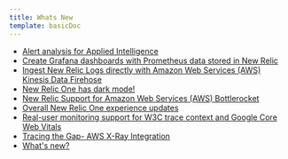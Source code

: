 ```yaml
---
title: Whats New
template: basicDoc
---
```


* [Alert analysis for Applied Intelligence](/whats-new/alert-analysis-applied-intelligence)
* [Create Grafana dashboards with Prometheus data stored in New Relic](/whats-new/create-grafana-dashboards-prometheus-data-stored-new-relic)
* [Ingest New Relic Logs directly with Amazon Web Services (AWS) Kinesis Data Firehose](/whats-new/ingest-new-relic-logs-directly-amazon-web-services-aws-kinesis-data-firehose)
* [New Relic One has dark mode!](/whats-new/new-relic-one-has-dark-mode)
* [New Relic Support for Amazon Web Services (AWS) Bottlerocket ](/whats-new/new-relic-support-amazon-web-services-aws-bottlerocket)
* [Overall New Relic One experience updates](/whats-new/overall-new-relic-one-experience-updates)
* [Real-user monitoring support for W3C trace context and Google Core Web Vitals ](/whats-new/real-user-monitoring-support-w3c-trace-context-google-core-web-vitals)
* [Tracing the Gap- AWS X-Ray Integration](/whats-new/tracing-gap-aws-x-ray-integration)
* [What's new?](/whats-new/whats-new)